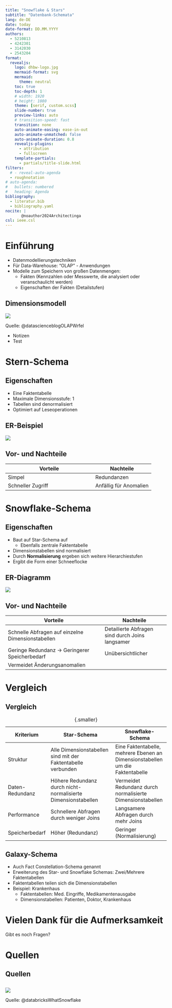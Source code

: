 ```yaml
---
title: "Snowflake & Stars"
subtitle: "Datenbank-Schemata"
lang: de-DE
date: today
date-format: DD.MM.YYYY
authors:
  - 5210813
  - 4242301
  - 3142030
  - 2543204
format:
  revealjs:
    logo: dhbw-logo.jpg
    mermaid-format: svg
    mermaid:
      theme: neutral
    toc: true
    toc-depth: 1
    # width: 1920
    # height: 1080
    theme: [serif, custom.scss]
    slide-number: true
    preview-links: auto
    # transition-speed: fast
    transition: none
    auto-animate-easing: ease-in-out
    auto-animate-unmatched: false
    auto-animate-duration: 0.8
    revealjs-plugins:
      - attribution
      - fullscreen
    template-partials: 
      - partials/title-slide.html
filters:
  # - reveal-auto-agenda
  - roughnotation
# auto-agenda:
#   bullets: numbered
#   heading: Agenda
bibliography: 
  - literatur.bib
  - bibliography.yaml
nocite: |
       @noauthor2024Architectinga
csl: ieee.csl
---
```


# Einführung

- Datenmodellierungstechniken
- Für Data-Warehouse: "OLAP" - Anwendungen
- Modelle zum Speichern von großen Datenmengen:
  - Fakten (Kennzahlen oder Messwerte, die analysiert oder veranschaulicht werden)
  - Eigenschaften der Fakten (Detailstufen)

## Dimensionsmodell {.fullscreen}

<img src="Data-Cube-mit-Hirarchie.png" >

::: {.attribution}
Quelle: @datascienceblogOLAPWrfel
:::

:::{.notes}
- Notizen
- Test
:::

# Stern-Schema

## Eigenschaften

- Eine Faktentabelle
- Maximale Dimensionsstufe: 1
- Tabellen sind denormalisiert
- Optimiert auf Leseoperationen

## ER-Beispiel

<img src="erm_star.svg" />

## Vor- und Nachteile

|Vorteile       |Nachteile|
|---------------|----------|
|<span class="text-green">Simpel</span> |<span class="text-red">Redundanzen</span>|
|<span class="text-green">Schneller Zugriff</span>| <span class="text-red">Anfällig für Anomalien</span>|

# Snowflake-Schema

## Eigenschaften

- Baut auf Star-Schema auf
  - Ebenfalls zentrale Faktentabelle
- Dimensionstabellen sind normalisiert
- Durch **Normalisierung** ergeben sich weitere Hierarchiestufen
- Ergibt die Form einer Schneeflocke

## ER-Diagramm

<img src="erm_snowflake.svg" />

## Vor- und Nachteile

|Vorteile       |Nachteile|
|---------------|----------|
|<span class="text-green">Schnelle Abfragen auf einzelne Dimensionstabellen</span> |<span class="text-red">Detailierte Abfragen sind durch Joins langsamer</span>|
|<span class="text-green">Geringe Redundanz -> Geringerer Speicherbedarf</span>| <span class="text-red">Unübersichtlicher</span>|
|<span class="text-green">Vermeidet Änderungsanomalien</span>| |

# Vergleich

## Vergleich

|Kriterium  |Star-Schema       |Snowflake-Schema|
|---|---------------|----------|
| Struktur | Alle Dimensionstabellen sind mit der Faktentabelle verbunden | Eine Faktentabelle, mehrere Ebenen an  Dimensionstabellen um die Faktentabelle |
| Daten-Redundanz | Höhere Redundanz durch nicht-normalisierte Dimensionstabellen | Vermeidet Redundanz durch normalisierte Dimensionstabellen |
| Performance | Schnellere Abfragen durch weniger Joins | Langsamere Abfragen durch mehr Joins |
| Speicherbedarf | Höher (Redundanz) | Geringer (Normalisierung) |

: {.smaller}


## Galaxy-Schema

- Auch Fact Constellation-Schema genannt
- Erweiterung des Star- und Snowflake Schemas: Zwei/Mehrere Faktentabellen
- Faktentabellen teilen sich die Dimensionstabellen
- Beispiel: Krankenhaus
  - Faktentabellen: Med. Eingriffe, Medikamentenausgabe
  - Dimensionstabellen: Patienten, Doktor, Krankenhaus

# Vielen Dank für die Aufmerksamkeit

Gibt es noch Fragen?

# Quellen {visibility="hidden"}

## Quellen {.fullscreen}

::: {#refs}
:::

## {.fullscreen}

<img src="snowflake-schema-120723_0.png">

::: {.attribution}
Quelle: @databricksWhatSnowflake
:::
